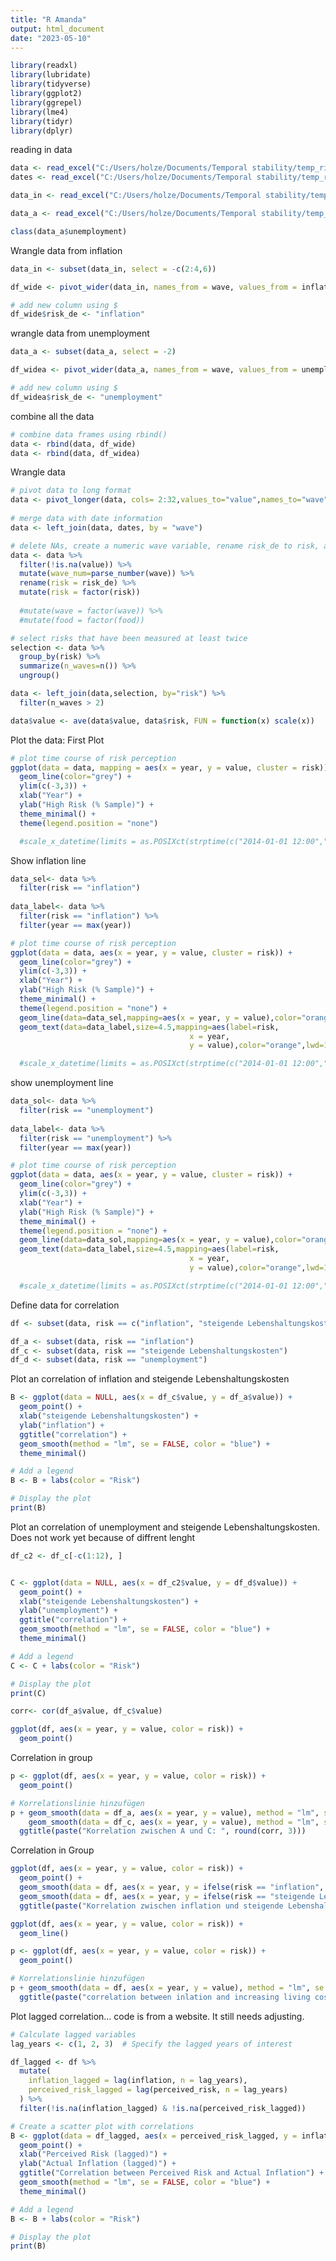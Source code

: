 ```yaml
---
title: "R Amanda"
output: html_document
date: "2023-05-10"
---
```


```r
library(readxl)
library(lubridate)
library(tidyverse)
library(ggplot2)
library(ggrepel)
library(lme4)
library(tidyr)
library(dplyr)
```


reading in data
```r
data <- read_excel("C:/Users/holze/Documents/Temporal stability/temp_riskperception/ruv/data/ruv_risks.xlsx", sheet = "data")
dates <- read_excel("C:/Users/holze/Documents/Temporal stability/temp_riskperception/ruv/data/ruv_risks.xlsx", sheet = "dates")

data_in <- read_excel("C:/Users/holze/Documents/Temporal stability/temp_riskperception/ruv/data/inflation.xlsx", sheet = "year")

data_a <- read_excel("C:/Users/holze/Documents/Temporal stability/temp_riskperception/ruv/data/unemployment.xlsx", sheet = "A")
```


```r
class(data_a$unemployment)
```


Wrangle data from inflation
```r
data_in <- subset(data_in, select = -c(2:4,6))

df_wide <- pivot_wider(data_in, names_from = wave, values_from = inflation)

# add new column using $
df_wide$risk_de <- "inflation"
```

wrangle data from unemployment
```r
data_a <- subset(data_a, select = -2)

df_widea <- pivot_wider(data_a, names_from = wave, values_from = unemployment)

# add new column using $
df_widea$risk_de <- "unemployment"

```

combine all the data
```r
# combine data frames using rbind()
data <- rbind(data, df_wide)
data <- rbind(data, df_widea)

```


Wrangle data 
```r
# pivot data to long format
data <- pivot_longer(data, cols= 2:32,values_to="value",names_to="wave")
 
# merge data with date information
data <- left_join(data, dates, by = "wave")

# delete NAs, create a numeric wave variable, rename risk_de to risk, and transform txt variables into factors
data <- data %>% 
  filter(!is.na(value)) %>% 
  mutate(wave_num=parse_number(wave)) %>% 
  rename(risk = risk_de) %>% 
  mutate(risk = factor(risk))
  
  #mutate(wave = factor(wave)) %>% 
  #mutate(food = factor(food))

# select risks that have been measured at least twice
selection <- data %>% 
  group_by(risk) %>% 
  summarize(n_waves=n()) %>% 
  ungroup()

data <- left_join(data,selection, by="risk") %>% 
  filter(n_waves > 2)

data$value <- ave(data$value, data$risk, FUN = function(x) scale(x))
```


Plot the data: First Plot 
```r


# plot time course of risk perception
ggplot(data = data, mapping = aes(x = year, y = value, cluster = risk)) + 
  geom_line(color="grey") +
  ylim(c(-3,3)) +
  xlab("Year") + 
  ylab("High Risk (% Sample)") + 
  theme_minimal() +
  theme(legend.position = "none")

  #scale_x_datetime(limits = as.POSIXct(strptime(c("2014-01-01 12:00","2025-12-01 12:00"), format = "%Y-%m-%d %H:%M"))) 
```


Show inflation line
```r

data_sel<- data %>% 
  filter(risk == "inflation")
  
data_label<- data %>% 
  filter(risk == "inflation") %>% 
  filter(year == max(year))

# plot time course of risk perception
ggplot(data = data, aes(x = year, y = value, cluster = risk)) + 
  geom_line(color="grey") +
  ylim(c(-3,3)) +
  xlab("Year") + 
  ylab("High Risk (% Sample)") + 
  theme_minimal() +
  theme(legend.position = "none") +
  geom_line(data=data_sel,mapping=aes(x = year, y = value),color="orange",linewidth=2) +
  geom_text(data=data_label,size=4.5,mapping=aes(label=risk,
                                        x = year, 
                                        y = value),color="orange",lwd=1.5,hjust=1, vjust = 0, nudge_y = 40) 

  #scale_x_datetime(limits = as.POSIXct(strptime(c("2014-01-01 12:00","2025-12-01 12:00"), format = "%Y-%m-%d %H:%M")))

```


show unemployment line 
```r

data_sol<- data %>% 
  filter(risk == "unemployment")
  
data_label<- data %>% 
  filter(risk == "unemployment") %>% 
  filter(year == max(year))

# plot time course of risk perception
ggplot(data = data, aes(x = year, y = value, cluster = risk)) + 
  geom_line(color="grey") +
  ylim(c(-3,3)) +
  xlab("Year") + 
  ylab("High Risk (% Sample)") + 
  theme_minimal() +
  theme(legend.position = "none") +
  geom_line(data=data_sol,mapping=aes(x = year, y = value),color="orange",linewidth=2) +
  geom_text(data=data_label,size=4.5,mapping=aes(label=risk,
                                        x = year, 
                                        y = value),color="orange",lwd=1.5,hjust=1, vjust = 0, nudge_y = 40) 

  #scale_x_datetime(limits = as.POSIXct(strptime(c("2014-01-01 12:00","2025-12-01 12:00"), format = "%Y-%m-%d %H:%M")))

```


Define data for correlation 
```r
df <- subset(data, risk == c("inflation", "steigende Lebenshaltungskosten"))

df_a <- subset(data, risk == "inflation")
df_c <- subset(data, risk == "steigende Lebenshaltungskosten")
df_d <- subset(data, risk == "unemployment")
```


Plot an correlation of inflation and steigende Lebenshaltungskosten
```r
B <- ggplot(data = NULL, aes(x = df_c$value, y = df_a$value)) +
  geom_point() +
  xlab("steigende Lebenshaltungskosten") +
  ylab("inflation") +
  ggtitle("correlation") +
  geom_smooth(method = "lm", se = FALSE, color = "blue") +
  theme_minimal()

# Add a legend
B <- B + labs(color = "Risk")

# Display the plot
print(B)
```

Plot an correlation of unemployment and steigende Lebenshaltungskosten. Does not work yet because of diffrent lenght
```r
df_c2 <- df_c[-c(1:12), ]


C <- ggplot(data = NULL, aes(x = df_c2$value, y = df_d$value)) +
  geom_point() +
  xlab("steigende Lebenshaltungskosten") +
  ylab("unemployment") +
  ggtitle("correlation") +
  geom_smooth(method = "lm", se = FALSE, color = "blue") +
  theme_minimal()

# Add a legend
C <- C + labs(color = "Risk")

# Display the plot
print(C)
```




```r
corr<- cor(df_a$value, df_c$value)
```

```r
ggplot(df, aes(x = year, y = value, color = risk)) +
  geom_point()
```

Correlation in group 
```r
p <- ggplot(df, aes(x = year, y = value, color = risk)) +
  geom_point()

# Korrelationslinie hinzufügen
p + geom_smooth(data = df_a, aes(x = year, y = value), method = "lm", se = FALSE, color = "red") +
    geom_smooth(data = df_c, aes(x = year, y = value), method = "lm", se = FALSE, color = "blue") +
  ggtitle(paste("Korrelation zwischen A und C: ", round(corr, 3)))
```


Correlation in Group
```r
ggplot(df, aes(x = year, y = value, color = risk)) +
  geom_point() +
  geom_smooth(data = df, aes(x = year, y = ifelse(risk == "inflation", value, NA)), method = "lm", se = FALSE, color = "red") +
  geom_smooth(data = df, aes(x = year, y = ifelse(risk == "steigende Lebenshaltungskosten", value, NA)), method = "lm", se = FALSE, color = "blue") +
  ggtitle(paste("Korrelation zwischen inflation und steigende Lebenshaltungskosten: ", round(corr, 3)))
```

```r
ggplot(df, aes(x = year, y = value, color = risk)) +
  geom_line()
```

```r
p <- ggplot(df, aes(x = year, y = value, color = risk)) +
  geom_point()

# Korrelationslinie hinzufügen
p + geom_smooth(data = df, aes(x = year, y = value), method = "lm", se = FALSE, color = "red") +
  ggtitle(paste("correlation between inlation and increasing living cost: ", round(corr, 3)))
```


Plot lagged correlation... code is from a website. It still needs adjusting. 
```r
# Calculate lagged variables
lag_years <- c(1, 2, 3)  # Specify the lagged years of interest

df_lagged <- df %>%
  mutate(
    inflation_lagged = lag(inflation, n = lag_years),
    perceived_risk_lagged = lag(perceived_risk, n = lag_years)
  ) %>%
  filter(!is.na(inflation_lagged) & !is.na(perceived_risk_lagged))

# Create a scatter plot with correlations
B <- ggplot(data = df_lagged, aes(x = perceived_risk_lagged, y = inflation_lagged)) +
  geom_point() +
  xlab("Perceived Risk (lagged)") +
  ylab("Actual Inflation (lagged)") +
  ggtitle("Correlation between Perceived Risk and Actual Inflation") +
  geom_smooth(method = "lm", se = FALSE, color = "blue") +
  theme_minimal()

# Add a legend
B <- B + labs(color = "Risk")

# Display the plot
print(B)
```

